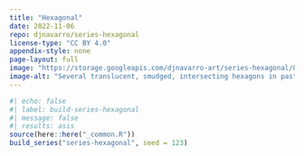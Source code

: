 ```yaml
---
title: "Hexagonal"
date: 2022-11-06
repo: djnavarro/series-hexagonal
license-type: "CC BY 4.0"
appendix-style: none
page-layout: full
image: "https://storage.googleapis.com/djnavarro-art/series-hexagonal/800/smudged-hexagon_010_1749.png"
image-alt: "Several translucent, smudged, intersecting hexagons in pastel colours that look as if they are emerging from clouds"
---
```

   
::: {.grid}
  
```r
#| echo: false
#| label: build-series-hexagonal
#| message: false
#| results: asis
source(here::here("_common.R"))
build_series("series-hexagonal", seed = 123)
```
   
:::
   
